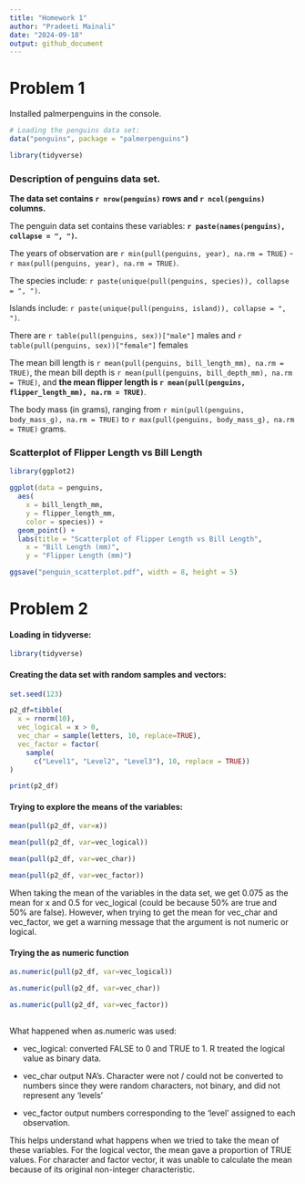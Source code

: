 ```yaml
---
title: "Homework 1"
author: "Pradeeti Mainali"
date: "2024-09-18"
output: github_document
---
```


# Problem 1

Installed palmerpenguins in the console.

```r
# Loading the penguins data set:
data("penguins", package = "palmerpenguins")
```

```r
library(tidyverse)
```

### Description of penguins data set.

**The data set contains `r nrow(penguins)` rows and `r ncol(penguins)` columns.**

The penguin data set contains these variables:
**`r paste(names(penguins), collapse = ", ")`.**

The years of observation are 
`r min(pull(penguins, year), na.rm = TRUE)` 
- `r max(pull(penguins, year), na.rm = TRUE)`.

The species include: 
`r paste(unique(pull(penguins, species)), collapse = ", ")`.

Islands include: 
`r paste(unique(pull(penguins, island)), collapse = ", ")`.

There are `r table(pull(penguins, sex))["male"]` males 
and `r table(pull(penguins, sex))["female"]` females

The mean bill length is `r mean(pull(penguins, bill_length_mm), na.rm = TRUE)`,
the mean bill depth is `r mean(pull(penguins, bill_depth_mm), na.rm = TRUE)`,
and **the mean flipper length is `r mean(pull(penguins, flipper_length_mm), na.rm = TRUE)`**.

The body mass (in grams), ranging from 
`r min(pull(penguins, body_mass_g), na.rm = TRUE)` 
to `r max(pull(penguins, body_mass_g), na.rm = TRUE)` grams.

### Scatterplot of Flipper Length vs Bill Length

```r
library(ggplot2)

ggplot(data = penguins, 
  aes(
    x = bill_length_mm, 
    y = flipper_length_mm, 
    color = species)) +
  geom_point() +
  labs(title = "Scatterplot of Flipper Length vs Bill Length",
    x = "Bill Length (mm)",
    y = "Flipper Length (mm)")

ggsave("penguin_scatterplot.pdf", width = 8, height = 5)
```

# Problem 2

#### Loading in tidyverse:

```r
library(tidyverse)
```

#### Creating the data set with random samples and vectors: 

```r
set.seed(123)

p2_df=tibble(
  x = rnorm(10),
  vec_logical = x > 0,
  vec_char = sample(letters, 10, replace=TRUE),
  vec_factor = factor(
    sample(
      c("Level1", "Level2", "Level3"), 10, replace = TRUE))
)

print(p2_df)
```

#### Trying to explore the means of the variables:

```r

mean(pull(p2_df, var=x))

mean(pull(p2_df, var=vec_logical))

mean(pull(p2_df, var=vec_char))

mean(pull(p2_df, var=vec_factor))
```

When taking the mean of the variables in the data set,
we get 0.075 as the mean for x and 0.5 for vec_logical 
(could be because 50% are true and 50% are false). 
However, when trying to get the mean for vec_char and vec_factor, 
we get a warning message that the argument is not numeric or logical.

#### Trying the as numeric function

```r

as.numeric(pull(p2_df, var=vec_logical))

as.numeric(pull(p2_df, var=vec_char))

as.numeric(pull(p2_df, var=vec_factor))
   
```

What happened when as.numeric was used:

* vec_logical: converted FALSE to 0 and TRUE to 1. R treated the logical value as binary data. 

* vec_char output NA's. Character were not / could not be converted to numbers since they were random characters, not binary, and did not represent any 'levels'

* vec_factor output numbers corresponding to the 'level' assigned to each observation. 

This helps understand what happens when we tried to take the mean of these variables. For the logical vector, the mean gave a proportion of TRUE values. For character and factor vector, it was unable to calculate the mean because of its original non-integer characteristic.

